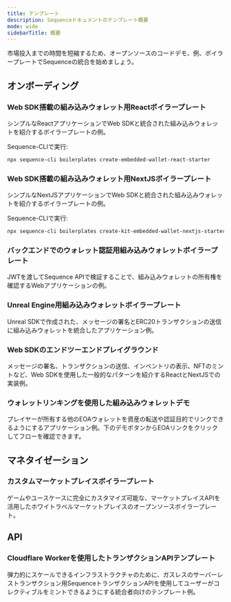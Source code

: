 ```yaml
---
title: テンプレート
description: Sequenceドキュメントのテンプレート概要
mode: wide
sidebarTitle: 概要
---
```


市場投入までの時間を短縮するため、オープンソースのコードデモ、例、ボイラープレートでSequenceの統合を始めましょう。

## オンボーディング

### Web SDK搭載の組み込みウォレット用Reactボイラープレート

シンプルなReactアプリケーションでWeb SDKと統合された組み込みウォレットを紹介するボイラープレートの例。

Sequence-CLIで実行:

```bash
npx sequence-cli boilerplates create-embedded-wallet-react-starter
```

<CardGroup cols={2}>
  <Card title="Repo" icon="github" href="https://github.com/0xsequence-demos/kit-embedded-wallet-react-boilerplate" horizontal />

  <Card title="Demo" icon="globe" href="https://kit-embedded-wallet-react-boilerplate.pages.dev/" horizontal />
</CardGroup>

### Web SDK搭載の組み込みウォレット用NextJSボイラープレート

シンプルなNextJSアプリケーションでWeb SDKと統合された組み込みウォレットを紹介するボイラープレートの例。

Sequence-CLIで実行:

```bash
npx sequence-cli boilerplates create-kit-embedded-wallet-nextjs-starter
```

<CardGroup cols={2}>
  <Card title="Repo" icon="github" href="https://github.com/0xsequence-demos/kit-embedded-wallet-nextjs-boilerplate" horizontal />

  <Card title="Demo" icon="globe" href="https://kit-embedded-wallet-nextjs-boilerplate.pages.dev/" horizontal />
</CardGroup>

### バックエンドでのウォレット認証用組み込みウォレットボイラープレート

JWTを渡してSequence APIで検証することで、組み込みウォレットの所有権を確認するWebアプリケーションの例。

<Card title="Repo" icon="github" href="https://github.com/0xsequence-demos/embedded-wallet-verify-session" horizontal />

### Unreal Engine用組み込みウォレットボイラープレート

Unreal SDKで作成された、メッセージの署名とERC20トランザクションの送信に組み込みウォレットを統合したアプリケーション例。

<Card title="Repo" icon="github" href="https://github.com/0xsequence/unreal-embedded-wallet-boilerplate" horizontal />

### Web SDKのエンドツーエンドプレイグラウンド

メッセージの署名、トランザクションの送信、インベントリの表示、NFTのミントなど、Web SDKを使用した一般的なパターンを紹介するReactとNextJSでの実装例。

<CardGroup cols={2}>
  <Card title="Repo" icon="github" href="https://github.com/0xsequence/kit/tree/master/examples" horizontal />

  <Card title="Demo" icon="globe" href="https://0xsequence.github.io/kit/" horizontal />
</CardGroup>

### ウォレットリンキングを使用した組み込みウォレットデモ

プレイヤーが所有する他のEOAウォレットを資産の転送や認証目的でリンクできるようにするアプリケーション例。下のデモボタンからEOAリンクをクリックしてフローを確認できます。

<CardGroup cols={2}>
  <Card title="Repo" icon="github" href="https://github.com/0xsequence-demos/demo-waas-wallet-link" horizontal />

  <Card title="Demo" icon="globe" href="https://0xsequence.github.io/demo-waas-auth/" horizontal />
</CardGroup>

## マネタイゼーション

### カスタムマーケットプレイスボイラープレート

ゲームやユースケースに完全にカスタマイズ可能な、マーケットプレイスAPIを活用したホワイトラベルマーケットプレイスのオープンソースボイラープレート。

<CardGroup cols={2}>
  <Card title="Repo" icon="github" href="https://github.com/0xsequence-demos/marketplace-boilerplate" horizontal />

  <Card title="Demo" icon="globe" href="https://marketplace-boilerplate.pages.dev/" horizontal />
</CardGroup>

## API

### Cloudflare Workerを使用したトランザクションAPIテンプレート

弾力的にスケールできるインフラストラクチャのために、ガスレスのサーバーレストランザクション用SequenceトランザクションAPIを使用してユーザーがコレクティブルをミントできるようにする統合者向けのテンプレート例。

<Card title="Repo" icon="github" href="https://github.com/0xsequence-demos/template-cloudflare-worker-sequence-transactions-api" horizontal />
